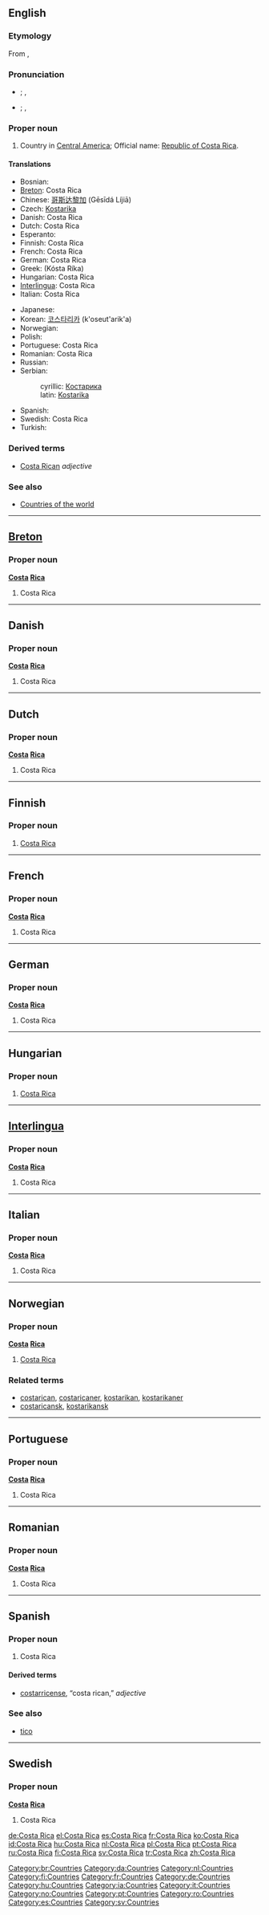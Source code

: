 ==English==

===Etymology===
From {{Sp.}} {{term|rica||rich}}, {{term|costa||coast}}

===Pronunciation===
* {{enPR|kŏstə rēkə}}; {{IPA|/ˈkɒstə ˈriːkə/}}, {{SAMPA|/%kQst@ %ri:k@/}}
* {{a|US}} {{enPR|kōstə rēkə}}; {{IPA|/ˈkəʊstə ˈriːkə/}}, {{SAMPA|/%k@Ust@ %ri:k@/}}

===Proper noun===
{{en-proper noun}}

# Country in [[Central America]]; Official name: [[Republic of Costa Rica]].

====Translations====
{{trans-top|country}}
* Bosnian: {{t-|bs|Kostarika|f}}
*[[Breton]]: Costa Rica
*Chinese: [[哥斯达黎加]] (Gēsīdá Líjiā)
* Czech: [[Kostarika]] {{f}}
*Danish: Costa Rica
*Dutch: Costa Rica
* Esperanto: {{t-|eo|Kostariko|xs=Esperanto}}
*Finnish: Costa Rica
*French: Costa Rica
*German: Costa Rica {{n}}
* Greek: {{t-|el|Κόστα Ρίκα|sc=Grek}} (Kósta Ríka) {{f}}
*Hungarian: Costa Rica
*[[Interlingua]]: Costa Rica
*Italian: Costa Rica
{{trans-mid}}
* Japanese: {{t-|ja|コスタリカ|tr=kosutarika|sc=Jpan}}
*Korean: [[코스타리카]] (k'oseut'arik'a)
* Norwegian: {{t-|no|Costa Rica}}
* Polish: {{t-|pl|Kostaryka}}
*Portuguese: Costa Rica
*Romanian: Costa Rica {{f}}
* Russian: {{t+|ru|Коста-Рика|sc=Cyrl}}
*Serbian:
*:cyrillic: [[Костарика]] {{f}}
*:latin: [[Kostarika]] {{f}}
*Spanish: {{t+|es|Costa Rica|f}}
*Swedish: Costa Rica
* Turkish: {{t-|tr|Kosta Rika}}
{{trans-bottom}}

===Derived terms===
*[[Costa Rican]] ''adjective''

===See also===
*[[Appendix:Countries of the world|Countries of the world]]

----

==[[Breton]]==

===Proper noun===
'''[[costa|Costa]] [[rica|Rica]]'''

# Costa Rica

[[Category:br:Countries]]

----

==Danish==

===Proper noun===
'''[[costa|Costa]] [[rica|Rica]]'''

# Costa Rica

[[Category:da:Countries]]

----

==Dutch==

===Proper noun===
'''[[costa|Costa]] [[rica|Rica]]'''

# Costa Rica

[[Category:nl:Countries]]

----

==Finnish==
{{wikipedia|lang=fi}}

===Proper noun===
{{fi-noun|sg=[[costa|Costa]] [[rica|Rica]]|proper=true}}

# [[#English|Costa Rica]]

[[Category:fi:Countries]]

----

==French==

===Proper noun===
'''[[costa|Costa]] [[rica|Rica]]'''

# Costa Rica

[[Category:fr:Countries]]

----

==German==

===Proper noun===
'''[[costa|Costa]] [[rica|Rica]]''' {{n}}

# Costa Rica

[[Category:de:Countries]]

----

==Hungarian==

===Proper noun===
{{infl|hu|proper noun}}

# [[#English|Costa Rica]]

[[Category:hu:Countries]]

----

==[[Interlingua]]==

===Proper noun===
'''[[costa|Costa]] [[rica|Rica]]'''

# Costa Rica

[[Category:ia:Countries]]

----

==Italian==

===Proper noun===
'''[[costa|Costa]] [[rica|Rica]]'''

# Costa Rica

[[Category:it:Countries]]

----

==Norwegian==

===Proper noun===
'''[[costa|Costa]] [[rica|Rica]]'''

# [[#English|Costa Rica]]

===Related terms===
*[[costarican]], [[costaricaner]], [[kostarikan]], [[kostarikaner]]
*[[costaricansk]], [[kostarikansk]]

[[Category:no:Countries]]

----

==Portuguese==

===Proper noun===
'''[[costa|Costa]] [[rica|Rica]]'''

# Costa Rica

[[Category:pt:Countries]]

----

==Romanian==

===Proper noun===
'''[[costa|Costa]] [[rica|Rica]]'''

# Costa Rica

[[Category:ro:Countries]]

----

==Spanish==

===Proper noun===
{{infl|es|proper noun|head=[[costa|Costa]] [[rica|Rica]]}}

# Costa Rica

====Derived terms====
*[[costarricense]], “costa rican,” ''adjective''

===See also===
*[[tico]]

[[Category:es:Countries]]

----

==Swedish==

===Proper noun===
'''[[costa|Costa]] [[rica|Rica]]'''

# Costa Rica

[[Category:sv:Countries]]

[[de:Costa Rica]]
[[el:Costa Rica]]
[[es:Costa Rica]]
[[fr:Costa Rica]]
[[ko:Costa Rica]]
[[id:Costa Rica]]
[[hu:Costa Rica]]
[[nl:Costa Rica]]
[[pl:Costa Rica]]
[[pt:Costa Rica]]
[[ru:Costa Rica]]
[[fi:Costa Rica]]
[[sv:Costa Rica]]
[[tr:Costa Rica]]
[[zh:Costa Rica]]